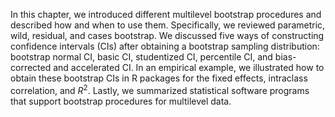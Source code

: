 In this chapter, we introduced different multilevel bootstrap procedures and described how and when to use them. Specifically, we reviewed parametric, wild, residual, and cases bootstrap. We discussed five ways of constructing confidence intervals (CIs) after obtaining a bootstrap sampling distribution: bootstrap normal CI, basic CI, studentized CI, percentile CI, and bias-corrected and accelerated CI. In an empirical example, we illustrated how to obtain these bootstrap CIs in R packages for the fixed effects, intraclass correlation, and $R^2$. Lastly, we summarized statistical software programs that support bootstrap procedures for multilevel data. 